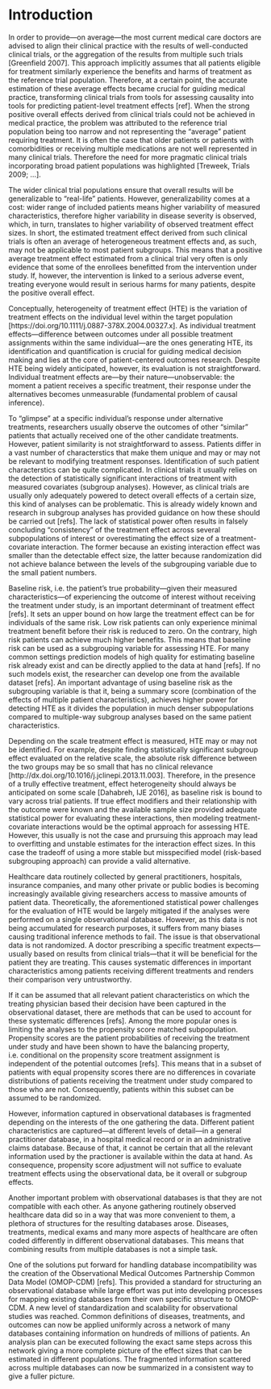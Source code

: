 # Introduction {#introduction}

In order to provide---on average---the most current medical care doctors are
advised to align their clinical practice with the results of well-conducted
clinical trials, or the aggregation of the results from multiple such trials
[Greenfield 2007]. This approach implicitly assumes that all patients eligible
for treatment similarly experience the benefits and harms of treatment as the
reference trial population. Therefore, at a certain point, the accurate
estimation of these average effects became crucial for guiding medical practice,
transforming clinical trials from tools for assessing causality into tools for
predicting patient-level treatment effects [ref]. When the strong positive
overall effects derived from clinical trials could not be achieved in medical
practice, the problem was attributed to the reference trial population being too
narrow and not representing the "average" patient requiring treatment. It is
often the case that older patients or patients with comorbidities or receiving
multiple medications are not well represented in many clinical trials. Therefore
the need for more pragmatic clinical trials incorporating broad patient
populations was highlighted [Treweek, Trials 2009; ...].

The wider clinical trial populations ensure that overall results will be
generalizable to "real-life" patients. However, generalizability comes at a
cost: wider range of included patients means higher variability of measured
characteristics, therefore higher variability in disease severity is observed,
which, in turn, translates to higher variability of observed treatment effect
sizes. In short, the estimated treatment effect derived from such clinical
trials is often an average of heterogeneous treatment effects and, as such, may
not be applicable to most patient subgroups. This means that a positive average
treatment effect estimated from a clinical trial very often is only evidence
that some of the enrollees benefitted from the intervention under study. If,
however, the intervention is linked to a serious adverse event, treating
everyone would result in serious harms for many patients, despite the positive
overall effect.

Conceptually, heterogeneity of treatment effect (HTE) is the variation of
treatment effects on the individual level within the target population
[https://doi.org/10.1111/j.0887-378X.2004.00327.x]. As individual treatment
effects---difference between outcomes under all possible treatment assignments
within the same individual---are the ones generating HTE, its identification
and quantification is crucial for guiding medical decision making and lies at
the core of patient-centered outcomes research. Despite HTE being widely
anticipated, however, its evaluation is not straightforward. Individual
treatment effects are---by their nature---unobservable: the moment a
patient receives a specific treatment, their response under the alternatives
becomes unmeasurable (fundamental problem of causal inference).

To "glimpse" at a specific individual's response under alternative treatments,
researchers usually observe the outcomes of other "similar" patients that
actually received one of the other candidate treatments. However, patient
similarity is not straightforward to assess. Patients differ in a vast number of
characterstics that make them unique and may or may not be relevant to modifying
treatment responses. Identification of such patient characterstics can be quite
complicated. In clinical trials it usually relies on the detection of
statistically significant interactions of treatment with measured covariates
(subgroup analyses). However, as clinical trials are usually only adequately
powered to detect overall effects of a certain size, this kind of analyses can
be problematic. This is already widely known and research in subgroup analyses
has provided guidance on how these should be carried out [refs]. The lack of
statistical power often results in falsely concluding "consistency" of the
treatment effect across several subpopulations of interest or overestimating the
effect size of a treatment-covariate interaction. The former because an existing
interaction effect was smaller than the detectable effect size, the latter
because randomization did not achieve balance between the levels of the
subgrouping variable due to the small patient numbers.

Baseline risk, i.e. the patient's true probability---given their measured
characteristics---of experiencing the outcome of interest without receiving the
treatment under study, is an important determinant of treatment effect
[refs]. It sets an upper bound on how large the treatment effect can be for
individuals of the same risk. Low risk patients can only experience minimal
treatment benefit before their risk is reduced to zero. On the contrary, high
risk patients can achieve much higher benefits. This means that baseline risk
can be used as a subgrouping variable for assessing HTE. For many common
settings prediction models of high quality for estimating baseline risk already
exist and can be directly applied to the data at hand [refs]. If no such models
exist, the researcher can develop one from the available dataset [refs]. An
important advantage of using baseline risk as the subgrouping variable is that
it, being a summary score (combination of the effects of multiple patient
characteristics), achieves higher power for detecting HTE as it divides the
population in much denser subpopulations compared to multiple-way subgroup
analyses based on the same patient characteristics.

Depending on the scale treatment effect is measured, HTE may or may not be
identified. For example, despite finding statistically significant subgroup effect
evaluated on the relative scale, the absolute risk difference between the two
groups may be so small that has no clinical relevance
[http://dx.doi.org/10.1016/j.jclinepi.2013.11.003]. Therefore, in the presence
of a trully effective treatment, effect heterogeneity should always be
anticipated on some scale [Dahabreh, IJE 2016], as baseline risk is bound to
vary across trial patients. If true effect modifiers and their relationship with
the outcome were known and the available sample size provided adequate
statistical power for evaluating these interactions, then modeling
treatment-covariate interactions would be the optimal approach for assessing
HTE. However, this usually is not the case and prursuing this approach may lead
to overfitting and unstable estimates for the interaction effect sizes. In this
case the tradeoff of using a more stable but misspecified model (risk-based
subgrouping approach) can provide a valid alternative.

Healthcare data routinely collected by general practitioners, hospitals,
insurance companies, and many other private or public bodies is becoming
increasingly available giving researchers access to massive amounts of patient
data. Theoretically, the aforementioned statistical power challenges for the
evaluation of HTE would be largely mitigated if the analyses were performed on a
single observational database. However, as this data is not being accumulated
for research purposes, it suffers from many biases causing traditional inference
methods to fail. The issue is that observational data is not randomized. A
doctor prescribing a specific treatment expects---usually based on results from
clinical trials---that it will be beneficial for the patient they are
treating. This causes systematic differences in important characteristics among
patients receiving different treatments and renders their comparison very
untrustworthy.

If it can be assumed that all relevant patient characteristics on which the
treating physician based their decision have been captured in the observational
dataset, there are methods that can be used to account for these systematic
differences [refs]. Among the more popular ones is limiting the analyses
to the propensity score matched subpopulation. Propensity scores are the patient
probabilities of receiving the treatment under study and have been shown to have
the balancing property, i.e. conditional on the propensity score treatment
assignment is independent of the potential outcomes [refs]. This means that in a
subset of patients with equal propensity scores there are no differences in
covariate distributions of patients receiving the treatment under study compared
to those who are not. Consequently, patients within this subset can be assumed
to be randomized.

However, information captured in observational databases is fragmented depending
on the interests of the one gathering the data. Different patient
characteristics are captured---at different levels of detail---in a general
practitioner database, in a hospital medical record or in an administrative
claims database. Because of that, it cannot be certain that all the relevant
information used by the practioner is available within the data at hand. As
consequence, propensity score adjustment will not suffice to evaluate treatment
effects using the observational data, be it overall or subgroup effects.

Another important problem with observational databases is that they are not
compatible with each other. As anyone gathering routinely observed healthcare
data did so in a way that was more convenient to them, a plethora of structures
for the resulting databases arose. Diseases, treatments, medical exams and many
more aspects of healthcare are often coded differently in different
observational databases. This means that combining results from multiple
databases is not a simple task.

One of the solutions put forward for handling database incompatibility was the
creation of the Observational Medical Outcomes Partnership Common Data Model
(OMOP-CDM) [refs]. This provided a standard for structuring an observational
database while large effort was put into developing processes for mapping
existing databases from their own specific structure to OMOP-CDM. A new level of
standardization and scalability for observational studies was reached. Common
definitions of diseases, treatments, and outcomes can now be applied uniformly
across a network of many databases containing information on hundreds of
millions of patients. An analysis plan can be executed following the exact same
steps across this network giving a more complete picture of the effect sizes
that can be estimated in different populations. The fragmented information
scattered across multiple databases can now be summarized in a consistent way to
give a fuller picture.
